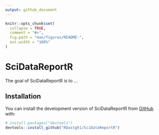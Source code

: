 ```yaml
---
output: github_document
---
```


<!-- README.md is generated from README.Rmd. Please edit that file -->

```r
knitr::opts_chunk$set(
  collapse = TRUE,
  comment = "#>",
  fig.path = "man/figures/README-",
  out.width = "100%"
)
```

# SciDataReportR

<!-- badges: start -->
<!-- badges: end -->

The goal of SciDataReportR is to ...

## Installation

You can install the development version of SciDataReportR from [GitHub](https://github.com/) with:

``` r
# install.packages("devtools")
devtools::install_github("RDastgh1/SciDataReportR")
```

<!-- ## Example -->

<!-- This is a basic example which shows you how to solve a common problem: -->

<!-- ```{r example} -->
<!-- library(SciDataReportR) -->
<!-- ## basic example code -->
<!-- ``` -->

<!-- What is special about using `README.Rmd` instead of just `README.md`? You can include R chunks like so: -->

<!-- ```{r cars} -->
<!-- summary(cars) -->
<!-- ``` -->

<!-- You'll still need to render `README.Rmd` regularly, to keep `README.md` up-to-date. `devtools::build_readme()` is handy for this. -->

<!-- You can also embed plots, for example: -->

<!-- ```{r pressure, echo = FALSE} -->
<!-- plot(pressure) -->
<!-- ``` -->

<!-- In that case, don't forget to commit and push the resulting figure files, so they display on GitHub and CRAN. -->
